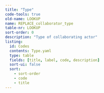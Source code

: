 ```yaml
---
title: "Type"
code-tools: true
old-name: LOOKUP
name: REPLACE_collaborator_type
table-nr: LOOKUP
sort-order: 0
description: "Type of collaborating actor"
listing:
  id: Codes
  contents: Type.yaml
  type: table
  fields: [title, label, code, description]
  sort-ui: false
  sort:
    - sort-order
    - code
    - title
---
```


:::{ #Codes }
:::
